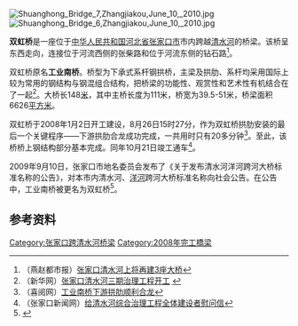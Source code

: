 {{coord|40|47|10.15|N|114|52|20.01|E|scale:3000|display=title}}

[[File:Shuanghong_Bridge_7,Zhangjiakou,June_10,_2010.jpg|thumb]]
[[File:Shuanghong_Bridge_6,Zhangjiakou,June_10,_2010.jpg|thumb]]

'''双虹桥'''是一座位于[[中华人民共和国|中华人民共和国]][[河北省|河北省]][[张家口市|张家口市]]市内跨越[[清水河_(张家口河流)|清水河]]的桥梁。该桥呈东西走向，连接位于河流西侧的张柴路和位于河流东侧的钻石路<ref>（燕赵都市报）[http://yzdsb.hebnews.cn/20071204/ca801070.htm 张家口清水河上将再建3座大桥]{{dead link|date=2017年12月 |bot=InternetArchiveBot |fix-attempted=yes }}</ref>。

双虹桥原名'''工业南桥'''。桥型为下承式系杆钢拱桥，主梁及拱肋、系杆均采用国际上较为常用的钢结构与钢混组合结构，把桥梁的功能性、观赏性和艺术性有机结合在了一起<ref>（新华网）[http://www.he.xinhuanet.com/news/2008-07/17/content_13841897.htm 张家口清水河三期治理工程开工] {{Wayback|url=http://www.he.xinhuanet.com/news/2008-07/17/content_13841897.htm |date=20160304202935 }}</ref>。大桥长148[[米_(單位)|米]]，其中主桥长度为111米，桥宽为39.5-51米，桥梁面积6626[[平方米|平方米]]。

双虹桥于2008年1月2日开工建设，8月26日15时27分，作为双虹桥拱肋安装的最后一个关键程序——下游拱肋合龙成功完成，一共用时只有20多分钟<ref>（喜阅网）[http://epaper.xplus.com/papers/zjkrb/20080828/n22.shtml 工业南桥下游拱肋顺利合龙]{{dead link|date=2017年12月 |bot=InternetArchiveBot |fix-attempted=yes }}</ref>。至此，该桥桥上钢结构部分基本完成。同年10月21日竣工通车<ref>（张家口新闻网）[http://www.zjknews.com/read.asp?newsid=116974 给清水河综合治理工程全体建设者慰问信]{{Dead link|date=2018年7月 |bot=InternetArchiveBot |fix-attempted=no }}</ref>。

2009年9月10日，张家口市地名委员会发布了《关于发布清水河洋河跨河大桥标准名称的公告》，对本市内清水河、[[洋河_(永定河支流)|洋河]]跨河大桥标准名称向社会公告。在公告中，工业南桥被更名为双虹桥<ref>{{cite wikisource |title=张家口市地名委员会关于发布清水河洋河跨河大桥标准名称的公告 |wslink=张家口市地名委员会关于发布清水河洋河跨河大桥标准名称的公告 |wslanguage=zh |author=张家口市地名委员会 |year=2009 }}</ref>。

==参考资料==
{{reflist}}

{{Commonscat|Shuanghong Bridge|{{PAGENAME}}}}

{{Qingshui River bridge}}

[[Category:张家口跨清水河桥梁|Category:张家口跨清水河桥梁]]
[[Category:2008年完工橋梁|Category:2008年完工橋梁]]


{{Zhang jiakou-stub}}